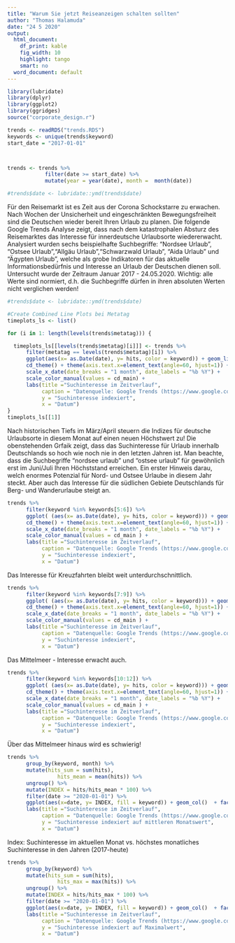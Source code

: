 ```yaml
---
title: "Warum Sie jetzt Reiseanzeigen schalten sollten"
author: "Thomas Halamuda"
date: "24 5 2020"
output:
  html_document: 
    df_print: kable
    fig_width: 10
    highlight: tango
    smart: no
  word_document: default
---
```





```r
library(lubridate)
library(dplyr)
library(ggplot2)
library(ggridges)
source("corporate_design.r")

trends <- readRDS("trends.RDS")
keywords <- unique(trends$keyword)
start_date = "2017-01-01"



trends <- trends %>%
            filter(date >= start_date) %>%
            mutate(year = year(date), month =  month(date)) 

#trends$date <- lubridate::ymd(trends$date)

```


Für den Reisemarkt ist es Zeit aus der Corona Schockstarre zu erwachen. Nach Wochen der Unsicherheit und eingeschränkten Bewegungsfreiheit sind die Deutschen wieder bereit Ihren Urlaub zu planen. Die folgende Google Trends Analyse zeigt, dass nach dem katastrophalen Absturz des Reisemarktes das Interesse für innerdeutsche Urlaubsorte wiedererwacht. Analysiert wurden sechs beispielhafte Suchbegriffe: "Nordsee Urlaub", "Ostsee Urlaub","Allgäu Urlaub","Schwarzwald Urlaub", "Aida Urlaub" und "Ägypten Urlaub", welche als grobe Indikatoren für das aktuelle Informationsbedürfnis und Interesse an Urlaub der Deutschen dienen soll. Untersucht wurde der Zeitraum Januar 2017 - 24.05.2020.
Wichtig: alle Werte sind normiert, d.h. die Suchbegriffe dürfen in ihren absoluten Werten nicht verglichen werden!


```r
#trends$date <- lubridate::ymd(trends$date)

```


```r

#Create Combined Line Plots bei Metatag
timeplots_ls <- list()

for (i in 1: length(levels(trends$metatag))) {

  timeplots_ls[[levels(trends$metatag)[i]]] <- trends %>%
      filter(metatag == levels(trends$metatag)[i]) %>%
      ggplot(aes(x= as.Date(date), y= hits, color = keyword)) + geom_line(size = 1.5)  +
      cd_theme() + theme(axis.text.x=element_text(angle=60, hjust=1)) +
      scale_x_date(date_breaks = "1 month", date_labels = "%b %Y") +
      scale_color_manual(values = cd_main) +
      labs(title ="Suchinteresse im Zeitverlauf",
           caption = "Datenquelle: Google Trends (https://www.google.com/trends)",
           y = "Suchinteresse indexiert",
           x = "Datum")
}
timeplots_ls[[1]]
```

Nach historischen Tiefs im März/April steuern die Indizes für deutsche Urlaubsorte in diesem Monat auf einen neuen Höchstwert zu!
Die obenstehenden Grfaik zeigt, dass das Suchinteresse für Urlaub innerhalb Deutschlands so hoch wie noch nie in den letzten Jahren ist. 
Man beachte, dass die Suchbegriffe "nordsee urlaub" und "ostsee urlaub" für gewöhnlich erst im Juni/Juli Ihren Höchststand erreichen. Ein erster Hinweis darau, welch enormes Potenzial für Nord- und Ostsee Urlaube in diesem Jahr steckt. Aber auch das Interesse für die südlichen Gebiete Deutschlands für Berg- und Wanderurlaube steigt an. 



```r
trends %>%
      filter(keyword %in% keywords[5:6]) %>%
      ggplot( (aes(x= as.Date(date), y= hits, color = keyword))) + geom_line(size = 1.5)   +
      cd_theme() + theme(axis.text.x=element_text(angle=60, hjust=1)) +
      scale_x_date(date_breaks = "1 month", date_labels = "%b %Y") +
      scale_color_manual(values = cd_main ) +
      labs(title ="Suchinteresse im Zeitverlauf",
           caption = "Datenquelle: Google Trends (https://www.google.com/trends)",
           y = "Suchinteresse indexiert",
           x = "Datum")

```
 Das Interesse für Kreuzfahrten bleibt weit unterdurchschnittlich.


```r
trends %>%
      filter(keyword %in% keywords[7:9]) %>%
      ggplot( (aes(x= as.Date(date), y= hits, color = keyword))) + geom_line(size = 1.5)   +
      cd_theme() + theme(axis.text.x=element_text(angle=60, hjust=1)) +
      scale_x_date(date_breaks = "1 month", date_labels = "%b %Y") +
      scale_color_manual(values = cd_main ) +
      labs(title ="Suchinteresse im Zeitverlauf",
           caption = "Datenquelle: Google Trends (https://www.google.com/trends)",
           y = "Suchinteresse indexiert",
           x = "Datum")

```

Das Mittelmeer - Interesse erwacht auch. 

```r
trends %>%
      filter(keyword %in% keywords[10:12]) %>%
      ggplot( (aes(x= as.Date(date), y= hits, color = keyword))) + geom_line(size = 1.5)   +
      cd_theme() + theme(axis.text.x=element_text(angle=60, hjust=1)) +
      scale_x_date(date_breaks = "1 month", date_labels = "%b %Y") +
      scale_color_manual(values = cd_main ) +
      labs(title ="Suchinteresse im Zeitverlauf",
           caption = "Datenquelle: Google Trends (https://www.google.com/trends)",
           y = "Suchinteresse indexiert",
           x = "Datum")

```

Über das Mittelmeer hinaus wird es schwierig!


```r
trends %>%
      group_by(keyword, month) %>%
      mutate(hits_sum = sum(hits),
                hits_mean = mean(hits)) %>%
      ungroup() %>%
      mutate(INDEX = hits/hits_mean * 100) %>%
      filter(date >= "2020-01-01") %>%
      ggplot(aes(x=date, y= INDEX, fill = keyword)) + geom_col()  + facet_wrap(~keyword, nrow =1) + cd_theme() + scale_fill_manual(values = c(cd_main, cd_main)) +
      labs(title ="Suchinteresse im Zeitverlauf",
           caption = "Datenquelle: Google Trends (https://www.google.com/trends)",
           y = "Suchinteresse indexiert auf mittleren Monatswert",
           x = "Datum")

```







Index: Suchinteresse im aktuellen Monat vs. höchstes monatliches Suchinteresse in den Jahren (2017-heute)
```r
trends %>%
      group_by(keyword) %>%
      mutate(hits_sum = sum(hits),
                hits_max = max(hits)) %>%
      ungroup() %>%
      mutate(INDEX = hits/hits_max * 100) %>%
      filter(date >= "2020-01-01") %>%
      ggplot(aes(x=date, y= INDEX, fill = keyword)) + geom_col()  + facet_wrap(~keyword, nrow =1) + cd_theme() + scale_fill_manual(values = c(cd_main, cd_main)) +
      labs(title ="Suchinteresse im Zeitverlauf",
           caption = "Datenquelle: Google Trends (https://www.google.com/trends)",
           y = "Suchinteresse indexiert auf Maximalwert",
           x = "Datum")

```


